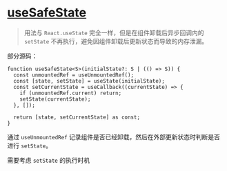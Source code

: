 
# [useSafeState](https://ahooks.js.org/zh-CN/hooks/use-safe-state)

> 用法与 `React.useState` 完全一样，但是在组件卸载后异步回调内的 `setState` 不再执行，避免因组件卸载后更新状态而导致的内存泄漏。

部分源码：

```tsx
function useSafeState<S>(initialState?: S | (() => S)) {
  const unmountedRef = useUnmountedRef();
  const [state, setState] = useState(initialState);
  const setCurrentState = useCallback((currentState) => {
    if (unmountedRef.current) return;
    setState(currentState);
  }, []);

  return [state, setCurrentState] as const;
}
```

通过 `useUnmountedRef` 记录组件是否已经卸载，然后在外部更新状态时判断是否进行 `setState`。


<Callout type="error">需要考虑 `setState` 的执行时机</Callout>